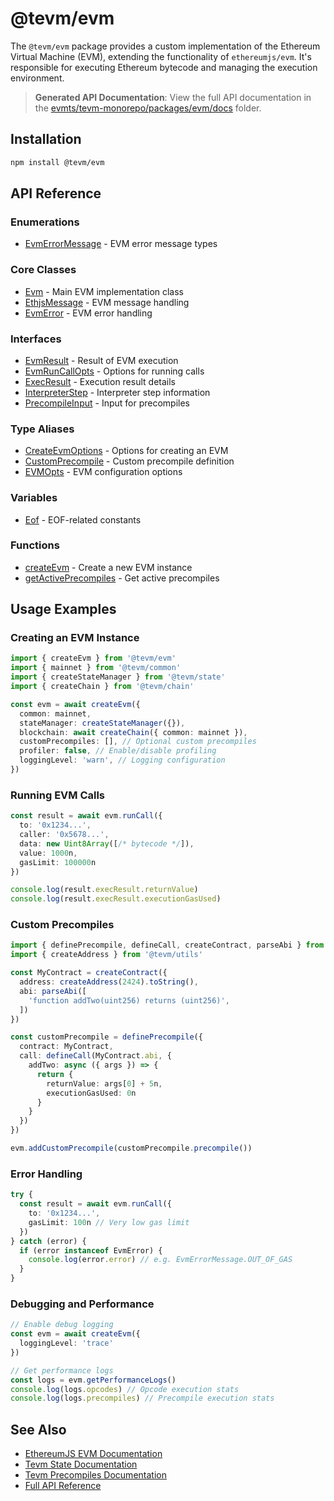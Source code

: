# @tevm/evm

The `@tevm/evm` package provides a custom implementation of the Ethereum Virtual Machine (EVM), extending the functionality of `ethereumjs/evm`. It's responsible for executing Ethereum bytecode and managing the execution environment.

> **Generated API Documentation**: View the full API documentation in the [evmts/tevm-monorepo/packages/evm/docs](https://github.com/evmts/tevm-monorepo/tree/main/packages/evm/docs) folder.

## Installation

```bash
npm install @tevm/evm
```

## API Reference

### Enumerations

- [EvmErrorMessage](https://github.com/evmts/tevm-monorepo/tree/main/packages/evm/docs/enumerations/EvmErrorMessage.md) - EVM error message types

### Core Classes

- [Evm](https://github.com/evmts/tevm-monorepo/tree/main/packages/evm/docs/classes/Evm.md) - Main EVM implementation class
- [EthjsMessage](https://github.com/evmts/tevm-monorepo/tree/main/packages/evm/docs/classes/EthjsMessage.md) - EVM message handling
- [EvmError](https://github.com/evmts/tevm-monorepo/tree/main/packages/evm/docs/classes/EvmError.md) - EVM error handling

### Interfaces

- [EvmResult](https://github.com/evmts/tevm-monorepo/tree/main/packages/evm/docs/interfaces/EvmResult.md) - Result of EVM execution
- [EvmRunCallOpts](https://github.com/evmts/tevm-monorepo/tree/main/packages/evm/docs/interfaces/EvmRunCallOpts.md) - Options for running calls
- [ExecResult](https://github.com/evmts/tevm-monorepo/tree/main/packages/evm/docs/interfaces/ExecResult.md) - Execution result details
- [InterpreterStep](https://github.com/evmts/tevm-monorepo/tree/main/packages/evm/docs/interfaces/InterpreterStep.md) - Interpreter step information
- [PrecompileInput](https://github.com/evmts/tevm-monorepo/tree/main/packages/evm/docs/interfaces/PrecompileInput.md) - Input for precompiles

### Type Aliases

- [CreateEvmOptions](https://github.com/evmts/tevm-monorepo/tree/main/packages/evm/docs/type-aliases/CreateEvmOptions.md) - Options for creating an EVM
- [CustomPrecompile](https://github.com/evmts/tevm-monorepo/tree/main/packages/evm/docs/type-aliases/CustomPrecompile.md) - Custom precompile definition
- [EVMOpts](https://github.com/evmts/tevm-monorepo/tree/main/packages/evm/docs/type-aliases/EVMOpts.md) - EVM configuration options

### Variables

- [Eof](https://github.com/evmts/tevm-monorepo/tree/main/packages/evm/docs/variables/Eof.md) - EOF-related constants

### Functions

- [createEvm](https://github.com/evmts/tevm-monorepo/tree/main/packages/evm/docs/functions/createEvm.md) - Create a new EVM instance
- [getActivePrecompiles](https://github.com/evmts/tevm-monorepo/tree/main/packages/evm/docs/functions/getActivePrecompiles.md) - Get active precompiles

## Usage Examples

### Creating an EVM Instance

```typescript
import { createEvm } from '@tevm/evm'
import { mainnet } from '@tevm/common'
import { createStateManager } from '@tevm/state'
import { createChain } from '@tevm/chain'

const evm = await createEvm({
  common: mainnet,
  stateManager: createStateManager({}),
  blockchain: await createChain({ common: mainnet }),
  customPrecompiles: [], // Optional custom precompiles
  profiler: false, // Enable/disable profiling
  loggingLevel: 'warn', // Logging configuration
})
```

### Running EVM Calls

```typescript
const result = await evm.runCall({
  to: '0x1234...',
  caller: '0x5678...',
  data: new Uint8Array([/* bytecode */]),
  value: 1000n,
  gasLimit: 100000n
})

console.log(result.execResult.returnValue)
console.log(result.execResult.executionGasUsed)
```

### Custom Precompiles

```typescript
import { definePrecompile, defineCall, createContract, parseAbi } from '@tevm/evm'
import { createAddress } from '@tevm/utils'

const MyContract = createContract({
  address: createAddress(2424).toString(),
  abi: parseAbi([
    'function addTwo(uint256) returns (uint256)',
  ])
})

const customPrecompile = definePrecompile({
  contract: MyContract,
  call: defineCall(MyContract.abi, {
    addTwo: async ({ args }) => {
      return {
        returnValue: args[0] + 5n,
        executionGasUsed: 0n
      }
    }
  })
})

evm.addCustomPrecompile(customPrecompile.precompile())
```

### Error Handling

```typescript
try {
  const result = await evm.runCall({
    to: '0x1234...',
    gasLimit: 100n // Very low gas limit
  })
} catch (error) {
  if (error instanceof EvmError) {
    console.log(error.error) // e.g. EvmErrorMessage.OUT_OF_GAS
  }
}
```

### Debugging and Performance

```typescript
// Enable debug logging
const evm = await createEvm({
  loggingLevel: 'trace'
})

// Get performance logs
const logs = evm.getPerformanceLogs()
console.log(logs.opcodes) // Opcode execution stats
console.log(logs.precompiles) // Precompile execution stats
```

## See Also

- [EthereumJS EVM Documentation](https://github.com/ethereumjs/ethereumjs-monorepo/tree/master/packages/evm)
- [Tevm State Documentation](https://tevm.sh/reference/tevm/state/)
- [Tevm Precompiles Documentation](https://tevm.sh/reference/tevm/precompiles/)
- [Full API Reference](https://github.com/evmts/tevm-monorepo/tree/main/packages/evm/docs/globals.md)